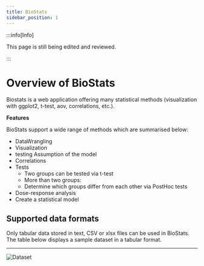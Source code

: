 ```yaml
---
title: BioStats
sidebar_position: 1
---
```


:::info[Info]

This page is still being edited and reviewed.

:::

# Overview of BioStats

Biostats is a web application offering many statistical methods
(visualization with ggplot2, t-test, aov, correlations, etc.).

**Features**

BioStats support a wide range of methods which are summarised below:

- DataWrangling
- Visualization
- testing Assumption of the model
- Correlations
- Tests
  * Two groups can be tested via t-test
  * More than two groups:
  * Determine which groups differ from each other via PostHoc tests
- Dose-response analysis
- Create a statistical model

## Supported data formats

Only tabular data stored in text, CSV or xlsx files can be used in BioStats.
The table below displays a sample dataset in a tabular format.

---

![Dataset](/img/ThirdPartyApps/BioStats/Overview.png)











